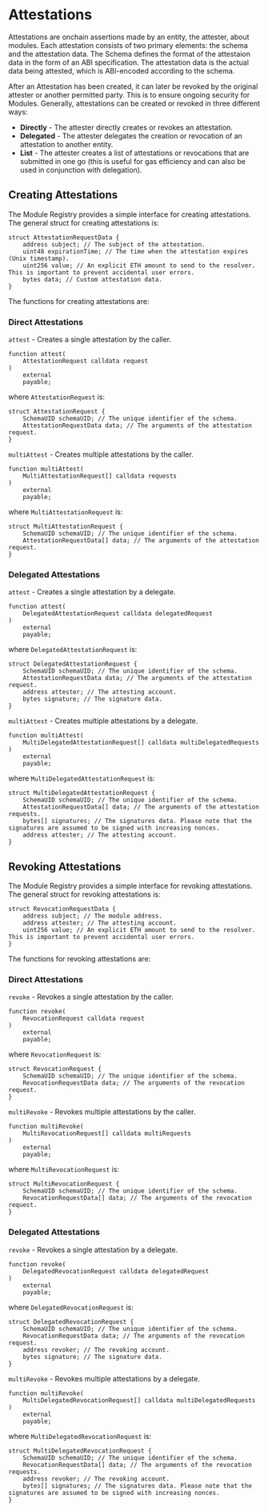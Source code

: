 # Attestations

Attestations are onchain assertions made by an entity, the attester, about modules. Each attestation consists of two primary elements: the schema and the attestation data. The Schema defines the format of the attestaion data in the form of an ABI specification. The attestation data is the actual data being attested, which is ABI-encoded according to the schema.

After an Attestation has been created, it can later be revoked by the original attester or another permitted party. This is to ensure ongoing security for Modules. Generally, attestations can be created or revoked in three different ways:

-   **Directly** - The attester directly creates or revokes an attestation.
-   **Delegated** - The attester delegates the creation or revocation of an attestation to another entity.
-   **List** - The attester creates a list of attestations or revocations that are submitted in one go (this is useful for gas efficiency and can also be used in conjunction with delegation).

## Creating Attestations

The Module Registry provides a simple interface for creating attestations. The general struct for creating attestations is:

```solidity
struct AttestationRequestData {
    address subject; // The subject of the attestation.
    uint48 expirationTime; // The time when the attestation expires (Unix timestamp).
    uint256 value; // An explicit ETH amount to send to the resolver. This is important to prevent accidental user errors.
    bytes data; // Custom attestation data.
}
```

The functions for creating attestations are:

### Direct Attestations

`attest` - Creates a single attestation by the caller.

```solidity
function attest(
    AttestationRequest calldata request
)
    external
    payable;
```

where `AttestationRequest` is:

```solidity
struct AttestationRequest {
    SchemaUID schemaUID; // The unique identifier of the schema.
    AttestationRequestData data; // The arguments of the attestation request.
}
```

`multiAttest` - Creates multiple attestations by the caller.

```solidity
function multiAttest(
    MultiAttestationRequest[] calldata requests
)
    external
    payable;
```

where `MultiAttestationRequest` is:

```solidity
struct MultiAttestationRequest {
    SchemaUID schemaUID; // The unique identifier of the schema.
    AttestationRequestData[] data; // The arguments of the attestation request.
}
```

### Delegated Attestations

`attest` - Creates a single attestation by a delegate.

```solidity
function attest(
    DelegatedAttestationRequest calldata delegatedRequest
)
    external
    payable;
```

where `DelegatedAttestationRequest` is:

```solidity
struct DelegatedAttestationRequest {
    SchemaUID schemaUID; // The unique identifier of the schema.
    AttestationRequestData data; // The arguments of the attestation request.
    address attester; // The attesting account.
    bytes signature; // The signature data.
}
```

`multiAttest` - Creates multiple attestations by a delegate.

```solidity
function multiAttest(
    MultiDelegatedAttestationRequest[] calldata multiDelegatedRequests
)
    external
    payable;
```

where `MultiDelegatedAttestationRequest` is:

```solidity
struct MultiDelegatedAttestationRequest {
    SchemaUID schemaUID; // The unique identifier of the schema.
    AttestationRequestData[] data; // The arguments of the attestation requests.
    bytes[] signatures; // The signatures data. Please note that the signatures are assumed to be signed with increasing nonces.
    address attester; // The attesting account.
}
```

## Revoking Attestations

The Module Registry provides a simple interface for revoking attestations. The general struct for revoking attestations is:

```solidity
struct RevocationRequestData {
    address subject; // The module address.
    address attester; // The attesting account.
    uint256 value; // An explicit ETH amount to send to the resolver. This is important to prevent accidental user errors.
}
```

The functions for revoking attestations are:

### Direct Attestations

`revoke` - Revokes a single attestation by the caller.

```solidity
function revoke(
    RevocationRequest calldata request
)
    external
    payable;
```

where `RevocationRequest` is:

```solidity
struct RevocationRequest {
    SchemaUID schemaUID; // The unique identifier of the schema.
    RevocationRequestData data; // The arguments of the revocation request.
}
```

`multiRevoke` - Revokes multiple attestations by the caller.

```solidity
function multiRevoke(
    MultiRevocationRequest[] calldata multiRequests
)
    external
    payable;
```

where `MultiRevocationRequest` is:

```solidity
struct MultiRevocationRequest {
    SchemaUID schemaUID; // The unique identifier of the schema.
    RevocationRequestData[] data; // The arguments of the revocation request.
}
```

### Delegated Attestations

`revoke` - Revokes a single attestation by a delegate.

```solidity
function revoke(
    DelegatedRevocationRequest calldata delegatedRequest
)
    external
    payable;
```

where `DelegatedRevocationRequest` is:

```solidity
struct DelegatedRevocationRequest {
    SchemaUID schemaUID; // The unique identifier of the schema.
    RevocationRequestData data; // The arguments of the revocation request.
    address revoker; // The revoking account.
    bytes signature; // The signature data.
}
```

`multiRevoke` - Revokes multiple attestations by a delegate.

```solidity
function multiRevoke(
    MultiDelegatedRevocationRequest[] calldata multiDelegatedRequests
)
    external
    payable;
```

where `MultiDelegatedRevocationRequest` is:

```solidity
struct MultiDelegatedRevocationRequest {
    SchemaUID schemaUID; // The unique identifier of the schema.
    RevocationRequestData[] data; // The arguments of the revocation requests.
    address revoker; // The revoking account.
    bytes[] signatures; // The signatures data. Please note that the signatures are assumed to be signed with increasing nonces.
}
```
